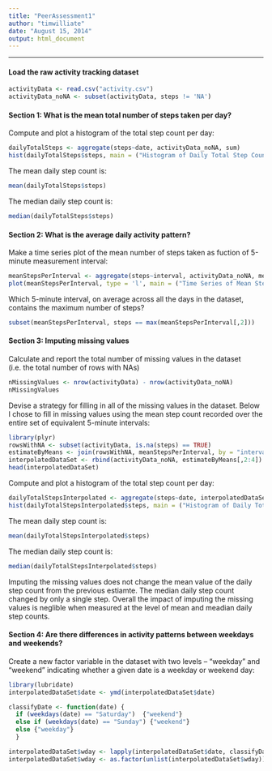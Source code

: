 ```yaml
---
title: "PeerAssessment1"
author: "timwilliate"
date: "August 15, 2014"
output: html_document
---
```


----
#### Load the raw activity tracking dataset
```r
activityData <- read.csv("activity.csv")
activityData_noNA <- subset(activityData, steps != 'NA')
```

#### Section 1: What is the mean total number of steps taken per day?
Compute and plot a histogram of the total step count per day:
```r
dailyTotalSteps <- aggregate(steps~date, activityData_noNA, sum)
hist(dailyTotalSteps$steps, main = ("Histogram of Daily Total Step Count"), xlab = "Total Daily Steps", freq = TRUE)
```

The mean daily step count is:
``` r
mean(dailyTotalSteps$steps)
```

The median daily step count is:
```r
median(dailyTotalSteps$steps)
```

#### Section 2: What is the average daily activity pattern?
Make a time series plot of the mean number of steps taken as fuction of 5-minute measurement interval:
```r
meanStepsPerInterval <- aggregate(steps~interval, activityData_noNA, mean)
plot(meanStepsPerInterval, type = 'l', main = ("Time Series of Mean Steps Per 5-Minute Interval"))
```

Which 5-minute interval, on average across all the days in the dataset, contains the maximum number of steps?
```r
subset(meanStepsPerInterval, steps == max(meanStepsPerInterval[,2]))
```

#### Section 3: Imputing missing values
Calculate and report the total number of missing values in the dataset (i.e. the total number of rows with NAs)
```r
nMissingValues <- nrow(activityData) - nrow(activityData_noNA)
nMissingValues
```

Devise a strategy for filling in all of the missing values in the dataset.  Below I chose to fill in missing values using the mean
step count recorded over the entire set of equivalent 5-minute intervals:
```r
library(plyr)
rowsWithNA <- subset(activityData, is.na(steps) == TRUE)
estimateByMeans <- join(rowsWithNA, meanStepsPerInterval, by = "interval", type = "left")
interpolatedDataSet <- rbind(activityData_noNA, estimateByMeans[,2:4])
head(interpolatedDataSet)
```

Compute and plot a histogram of the total step count per day:
```r
dailyTotalStepsInterpolated <- aggregate(steps~date, interpolatedDataSet, sum)
hist(dailyTotalStepsInterpolated$steps, main = ("Histogram of Daily Total Step Count"), xlab = "Total Daily Steps", freq = TRUE)
```

The mean daily step count is:
``` r
mean(dailyTotalStepsInterpolated$steps)
```

The median daily step count is:
```r
median(dailyTotalStepsInterpolated$steps)
```

Imputing the missing values does not change the mean value of the daily step count from the previous estiamte.  The median daily step count changed by only a single step.  Overall the impact of imputing the missing values is neglible when measured at the level of mean and meadian daily step counts.

#### Section 4: Are there differences in activity patterns between weekdays and weekends?
Create a new factor variable in the dataset with two levels -- "weekday" and "weekend" indicating whether a given date is a weekday or weekend day:
```r
library(lubridate)
interpolatedDataSet$date <- ymd(interpolatedDataSet$date)

classifyDate <- function(date) {
  if (weekdays(date) == "Saturday")  {"weekend"}
  else if (weekdays(date) == "Sunday") {"weekend"}
  else {"weekday"}
  }

interpolatedDataSet$wday <- lapply(interpolatedDataSet$date, classifyDate)
interpolatedDataSet$wday <- as.factor(unlist(interpolatedDataSet$wday))
```